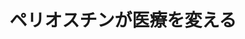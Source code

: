 ﻿---
title: "ペリオスチンが医療を変える"
category: "生命理工学院"
vol: 65
interviewee: "工藤 明"
url: "https://akira-kudo.com/about/"
tags: ["細胞","タンパク","医療","再生","抑制"]
pdf: "65-4-kudo.pdf"
career: ""
preface: "ペリオスチンというタンパク質がある。99年に工藤先生が発見し、命名したものだ。ペリオスチンは歯の組織で発見され、当初は歯を含む骨組織の再生に働くとされていた。しかし、研究が進むにつれ実は他にも多様な機能をもっていることがわかってきた。最近では、ガン細胞の増殖抑制や心筋梗塞後の組織の修復にも関わっていることが確実になり、世界中で研究が行われている。医療への応用が期待され、多方面に広がりつつあるペリオスチン研究。工藤研究室ではこのうち、骨と心臓に焦点をあてて研究を行っている。"
---
